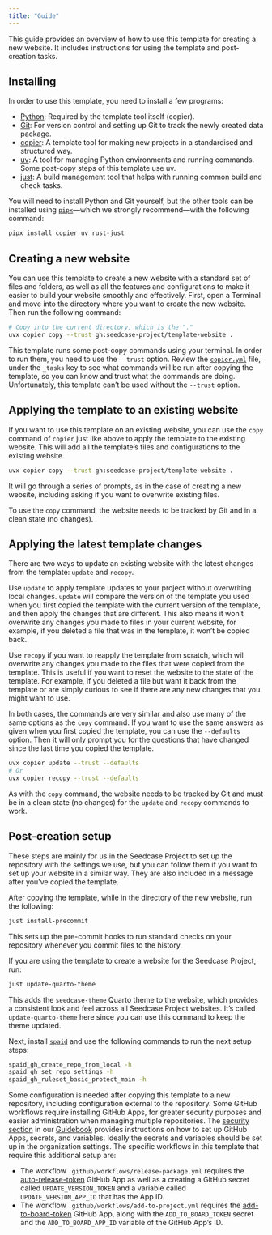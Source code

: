 ```yaml
---
title: "Guide"
---
```


This guide provides an overview of how to use this template for creating
a new website. It includes instructions for using the template and
post-creation tasks.

## Installing

In order to use this template, you need to install a few programs:

-   [Python](https://www.python.org/): Required by the template tool
    itself (copier).
-   [Git](https://git-scm.com/): For version control and setting up Git
    to track the newly created data package.
-   [copier](https://copier.readthedocs.io/en/stable/#quick-start): A
    template tool for making new projects in a standardised and
    structured way.
-   [uv](https://docs.astral.sh/uv/): A tool for managing Python
    environments and running commands. Some post-copy steps of this
    template use uv.
-   [just](https://just.systems/man/en/): A build management tool that
    helps with running common build and check tasks.

You will need to install Python and Git yourself, but the other tools
can be installed using
[`pipx`](https://pipxproject.github.io/pipx/)---which we strongly
recommend---with the following command:

``` bash
pipx install copier uv rust-just
```

## Creating a new website

You can use this template to create a new website with a standard set of
files and folders, as well as all the features and configurations to
make it easier to build your website smoothly and effectively. First,
open a Terminal and move into the directory where you want to create the
new website. Then run the following command:

``` bash
# Copy into the current directory, which is the "."
uvx copier copy --trust gh:seedcase-project/template-website .
```

::: callout-caution
This template runs some post-copy commands using your terminal. In order
to run them, you need to use the `--trust` option. Review the
[`copier.yml`](https://github.com/seedcase-project/template-website/blob/main/copier.yaml)
file, under the `_tasks` key to see what commands will be run after
copying the template, so you can know and trust what the commands are
doing. Unfortunately, this template can't be used without the `--trust`
option.
:::

## Applying the template to an existing website

If you want to use this template on an existing website, you can use the
`copy` command of `copier` just like above to apply the template to the
existing website. This will add all the template's files and
configurations to the existing website.

``` bash
uvx copier copy --trust gh:seedcase-project/template-website .
```

It will go through a series of prompts, as in the case of creating a new
website, including asking if you want to overwrite existing files.

::: callout-note
To use the `copy` command, the website needs to be tracked by Git and in
a clean state (no changes).
:::

## Applying the latest template changes

There are two ways to update an existing website with the latest changes
from the template: `update` and `recopy`.

Use `update` to apply template updates to your project without
overwriting local changes. `update` will compare the version of the
template you used when you first copied the template with the current
version of the template, and then apply the changes that are different.
This also means it won't overwrite any changes you made to files in your
current website, for example, if you deleted a file that was in the
template, it won't be copied back.

Use `recopy` if you want to reapply the template from scratch, which
will overwrite any changes you made to the files that were copied from
the template. This is useful if you want to reset the website to the
state of the template. For example, if you deleted a file but want it
back from the template or are simply curious to see if there are any new
changes that you might want to use.

In both cases, the commands are very similar and also use many of the
same options as the `copy` command. If you want to use the same answers
as given when you first copied the template, you can use the
`--defaults` option. Then it will only prompt you for the questions that
have changed since the last time you copied the template.

``` bash
uvx copier update --trust --defaults
# Or
uvx copier recopy --trust --defaults
```

As with the `copy` command, the website needs to be tracked by Git and
must be in a clean state (no changes) for the `update` and `recopy`
commands to work.

## Post-creation setup

These steps are mainly for us in the Seedcase Project to set up the
repository with the settings we use, but you can follow them if you want
to set up your website in a similar way. They are also included in a
message after you've copied the template.

After copying the template, while in the directory of the new website,
run the following:

``` bash
just install-precommit
```

This sets up the pre-commit hooks to run standard checks on your
repository whenever you commit files to the history.

If you are using the template to create a website for the Seedcase
Project, run:

``` bash
just update-quarto-theme
```

This adds the `seedcase-theme` Quarto theme to the website, which
provides a consistent look and feel across all Seedcase Project
websites. It's called `update-quarto-theme` here since you can use this
command to keep the theme updated.

Next, install [`spaid`](https://github.com/seedcase-project/spaid) and
use the following commands to run the next setup steps:

``` bash
spaid_gh_create_repo_from_local -h
spaid_gh_set_repo_settings -h
spaid_gh_ruleset_basic_protect_main -h
```

Some configuration is needed after copying this template to a new
repository, including configuration external to the repository. Some
GitHub workflows require installing GitHub Apps, for greater security
purposes and easier administration when managing multiple repositories.
The [security
section](https://guidebook.seedcase-project.org/operations/security#using-github-apps-to-generate-tokens)
in our [Guidebook](https://guidebook.seedcase-project.org/) provides
instructions on how to set up GitHub Apps, secrets, and variables.
Ideally the secrets and variables should be set up in the organization
settings. The specific workflows in this template that require this
additional setup are:

-   The workflow `.github/workflows/release-package.yml` requires the
    [auto-release-token](https://github.com/apps/auto-release-token)
    GitHub App as well as a creating a GitHub secret called
    `UPDATE_VERSION_TOKEN` and a variable called `UPDATE_VERSION_APP_ID`
    that has the App ID.
-   The workflow `.github/workflows/add-to-project.yml` requires the
    [add-to-board-token](https://github.com/apps/add-to-board-token)
    GitHub App, along with the `ADD_TO_BOARD_TOKEN` secret and the
    `ADD_TO_BOARD_APP_ID` variable of the GitHub App's ID.
